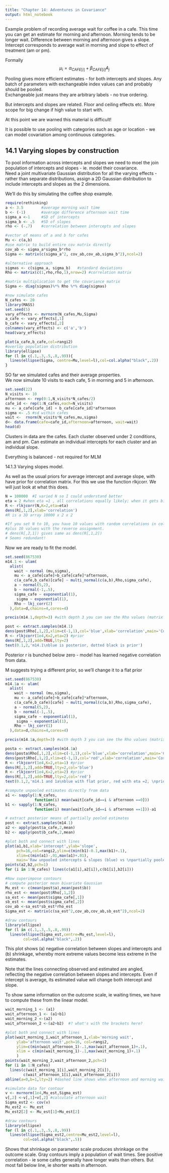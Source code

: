 ```yaml
---
title: "Chapter 14: Adventures in Covariance"
output: html_notebook
---
```


Example problem of recording average wait for coffee in a cafe. This time you can get an estimate for morning and afternoon. Morning tends to be longer wait. Difference between morning and afternoon gives a slope.  
Intercept corresponds to average wait in morning and slope to effect of treatment (am or pm).

Formally
   $$\mu_i = \alpha_{CAFE[i]} + \beta_{CAFE[i]} A_j$$
   
Pooling gives more efficient estimates - for both intercepts and slopes. Any batch of parameters with exchangeable index values can and probably should be pooled.  
Exchangeable just means they are arbitrary labels - no true ordering. 

But intercepts and slopes are related. Floor and ceiling effects etc.
More scope for big change if high value to start with.  

At this point we are warned this material is difficult!  

It is possible to use pooling with categories such as age or location - we can model covariation among continuous categories.  

## 14.1 Varying slopes by construction  
To pool information across intercepts and slopes we need to moel the join population of intercepts and slopes - ie. model their covariance.  
Need a joint multivariate Gaussian distribution for all the varying effects - rather than separate distributions, assign a 2D Gaussian distribution to include intercepts and slopes as the 2 dimensions. 

We'll do this by simulating the coffee shop example. 

```r
require(rethinking)
a <- 3.5        #average morning wait time
b <- (-1)       #average difference afternoon wait time
sigma_a <-1     #SD of intercepts
sigma_b <- .5   #SD of slopes
rho <- (-.7)    #correlation between intercepts and slopes

#vector of means of a and b for cafes
Mu <- c(a,b)
#use matrix to build entire cov matrix directly
cov_ab <- sigma_a*sigma_b*rho
Sigma <- matrix(c(sigma_a^2, cov_ab,cov_ab,sigma_b^2),ncol=2)

#alternative approach
sigmas <- c(sigma_a, sigma_b)   #standard deviations
Rho <- matrix(c(1,rho,rho,1),nrow=2) #correlation matrix

#matrix multiplication to get the covariance matrix
Sigma <- diag(sigmas)%*% Rho %*% diag(sigmas)

#now simulate cafes
N_cafes <- 20
library(MASS)
set.seed(5) 
vary_effects <- mvrnorm(N_cafes,Mu,Sigma)
a_cafe <- vary_effects[,1]
b_cafe <- vary_effects[,2]
colnames(vary_effects) <- c('a','b')
head(vary_effects)

plot(a_cafe,b_cafe,col=rangi2)
#overlay population distribution
library(ellipse)
for (l in c(.1,.3,.5,.8,.99)){
  lines(ellipse(Sigma, centre=Mu,level=l),col=col.alpha("black",.2))
}
```

SO far we simulated cafes and their average properties.  
We now simulate 10 visits to each cafe, 5 in morning and 5 in afternoon.

```r
set.seed(22)
N_visits <- 10
afternoon <- rep(0:1,N_visits*N_cafes/2)
cafe_id <- rep(1:N_cafes,each=N_visits)
mu <- a_cafe[cafe_id] + b_cafe[cafe_id]*afternoon
sigma <- .5 #sd within cafes
wait <-  rnorm(N_visits*N_cafes,mu,sigma)
d<- data.frame(cafe=cafe_id,afternoon=afternoon, wait=wait)
head(d)
```

Clusters in data are the cafes. Each cluster observed under 2 conditions, am and pm.
Can estimate an individual intercepts for each cluster and an individual slope.

Everything is balanced - not required for MLM

14.1.3 Varying slopes model.

As well as the usual priors for average intercept and average slope, with have prior for correlation matrix. For this we use the function rlkjcorr. We will just look at what this does.

```r
N = 100000  #I varied N so I could understand better
eta = 2 #when eta =1 , all correlations equally likely; when it gets bigger peaks more at zero
R <- rlkjcorr(N,K=2,eta=eta)
dens(R[,1,2],xlab='correlation')
#R is a 3D array 10000 x 2 x 2

#If you set N to 10, you have 10 values with random correlations in col 1 and 1 in col 2,
#plus 10 values with the reverse assignment. 
# dens(R[,2,1]) gives same as dens(R[,1,2])
# Seems redundant!
```

Now we are ready to fit the model.
```r
set.seed(867530)
m14.1 <- ulam(
  alist(
    wait ~ normal (mu,sigma),
    mu <- a_cafe[cafe]+b_cafe[cafe]*afternoon,
    c(a_cafe,b_cafe)[cafe] ~ multi_normal(c(a,b),Rho,sigma_cafe),
    a ~ normal(5,2),
    b ~ normal(-1,.5),
    sigma_cafe ~ exponential(1),
     sigma ~ exponential(1),
    Rho ~ lkj_corr(2)
  ),data=d,chains=4,cores=4)

precis(m14.1,depth=3) #with depth 3 you can see the Rho values (matrix parameters)

```

```r
post <- extract.samples(m14.1)
dens(post$Rho[,1,2],xlim=c(-1,1),col='blue',xlab='correlation',main='Correlation between intercepts and slopes') #posterior off-diagonal value of Rho
R <- rlkjcorr(1e4,K=2,eta=2) #prior
dens(R[,1,2],add=TRUE,lty=2)
text(0.1,2,'m14.1\nblue is posterior, dotted black is prior')


```

Posterior r is bunched below zero - model has learned negative correlation from data.

M suggests trying a different prior, so we'll change it to a flat prior

```r
set.seed(867530)
m14.1a <- ulam(
  alist(
    wait ~ normal (mu,sigma),
    mu <- a_cafe[cafe]+b_cafe[cafe]*afternoon,
    c(a_cafe,b_cafe)[cafe] ~ multi_normal(c(a,b),Rho,sigma_cafe),
    a ~ normal(5,2),
    b ~ normal(-1,.5),
    sigma_cafe ~ exponential(1),
     sigma ~ exponential(1),
    Rho ~ lkj_corr(1)
  ),data=d,chains=4,cores=4)

precis(m14.1a,depth=3) #with depth 3 you can see the Rho values (matrix parameters)
```

```r
posta <- extract.samples(m14.1a)
dens(posta$Rho[,1,2],xlim=c(-1,1),col='blue',xlab='correlation',main='Correlation between intercepts and slopes') #posterior off-diagonal value of Rho
dens(post$Rho[,1,2],xlim=c(-1,1),col='red',xlab='correlation',main='Correlation between intercepts and slopes',add=TRUE) #posterior off-diagonal value of Rho
R <- rlkjcorr(1e4,K=2,eta=1) #prior
dens(R[,1,2],add=TRUE,lty=2,col='blue')
R <- rlkjcorr(1e4,K=2,eta=2) #prior
dens(R[,1,2],add=TRUE,lty=2,col='red')
text(0.1,2,'m14.1 and 1a\nblue with flat prior, red with eta =2, \npriors as dotted')
```

```r
#compute unpooled estimates directly from data
a1 <- sapply(1:N_cafes,
             function(i) mean(wait[cafe_id==i & afternoon ==0]))
b1 <- sapply(1:N_cafes,
             function(i) mean(wait[cafe_id==i & afternoon ==1]))-a1

# extract posterior means of partially pooled estimates
post <- extract.samples(m14.1)
a2 <- apply(post$a_cafe,2,mean)
b2 <- apply(post$b_cafe,2,mean)

#plot both and connect with lines
plot(a1,b1,xlab='intercept',ylab='slope',
     pch=16,col=rangi2,ylim=c(min(b1)-0.1,max(b1)+.1),
     xlim=c(min(a1)-.01,max(a1)+.01),
     main='Raw unpooled intercepts & slopes (blue) vs \npartially pooled posterior means (unfilled)')
points(a2,b2,pch=1)
for (i in 1:N_cafes) lines(c(a1[i],a2[i]),c(b1[i],b2[i]))

#Now superimpose contours
# compute posterior mean bivariate Gaussian
Mu_est <- c(mean(post$a),mean(post$b))
rho_est <- mean(post$Rho[,1,2])
sa_est <- mean(post$sigma_cafe[,1])
sb_est <- mean(post$sigma_cafe[,2])
cov_ab <-sa_est*sb_est*rho_est
Sigma_est <- matrix(c(sa_est^2,cov_ab,cov_ab,sb_est^2),ncol=2)

#draw contours
library(ellipse)
for (l in c(.1,.3,.5,.8,.99))
  lines(ellipse(Sigma_est,centre=Mu_est,level=l),
        col=col.alpha("black",.2))

```

This plot shows (a) negative correlation between slopes and intercepts and (b) shrinkage, whereby more extreme values become less extreme in the estimates.

Note that the lines connecting observed and estimated are angled, reflecting the negative correlation between slopes and intercepts. Even if intercept is average, its estimated value will change both intercept and slope.

To show same information on the outcome scale, ie waiting times, we have to compute these from the linear model.

```r
wait_morning_1 <- (a1)
wait_afternoon_1 <- (a1+b1)
wait_morning_2 <-(a2)
wait_afternoon_2 <-(a2+b2)  #? what's with the brackets here?

#plot both and connect with lines
plot(wait_morning_1,wait_afternoon_1,xlab='morning wait',
     ylab='afternoon wait',pch=16, col=rangi2,
     ylim=c(min(wait_afternoon_1)-.1,max(wait_afternoon_1)+.1),
     xlim = c(min(wait_morning_1)-.1,max(wait_morning_1)+.1)
     )
points(wait_morning_2,wait_afternoon_2,pch=1)
for (i in 1:N_cafes)
  lines(c(wait_morning_1[i],wait_morning_2[i]),
        c(wait_afternoon_1[i],wait_afternoon_2[i]))
abline(a=0,b=1,lty=2) #dashed line shows when afternoon and morning waits are the same

#simulate data for contour
v <- mvrnorm(1e4,Mu_est,Sigma_est)
v[,2] <-v[,1]+v[,2] #calculate afternoon wait
Sigma_est2 <- cov(v)
Mu_est2 <- Mu_est
Mu_est2[2] <- Mu_est[1]+Mu_est[2]

#draw contours
library(ellipse)
for (l in c(.1,.3,.5,.8,.99))
  lines(ellipse(Sigma_est2,centre=Mu_est2,level=l),
        col=col.alpha("black",.5))


```

Shows that shrinkage on parameter scale produces shrinkage on the outcome scale.
Gray contours imply a population of wait times. 
See positive correlation - ie some cafes generally have longer waits than others. 
But most fall below line, ie shorter waits in afternoon.

